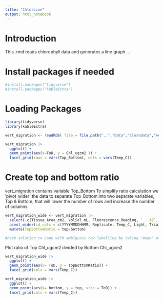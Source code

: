 ```yaml
---
title: "ChlorLine"
output: html_notebook
---
```


# Introduction
This .rmd reads chlorophyll data and generates a line graph ...


# Install packages if needed
```r
#install.packages("tidyverse")
#install.packages("kableExtra")
```


# Loading Packages 
```r
library(tidyverse) 
library(kableExtra)
```


```r
vert_migration <- readRDS( file = file.path("..","Data","CleanData","vert_migration.rds"))
```

```r
vert_migration |>
  ggplot() +
  geom_point(aes(x=ToD, y = Chl_ugcm2 )) + 
  facet_grid(rows = vars(Top_Bottom), cols = vars(Temp_C))
```
# Create top and bottom ratio
vert_migration contains variable Top_Bottom
To simplify ratio calculation we 'pivot_wider' the data to separate Top_Bottom into two separate variables, Top & Bottom; that will lower the number of rows and increase the number of columns

```r
vert_migration_wide <- vert_migration |>
  select(-c(Tissue_Area_cm2, VolSol_mL, Fluorescence_Reading, `...19`,  Chl_ugL)) |>
  pivot_wider(id_cols = c(YYYYMMDDHHMM, Replicate, Temp_C, Light, Trial, DateTime, Date, ToD, E_time_h), names_from = Top_Bottom, values_from = Chl_ugcm2, values_fn = mean) |>
  mutate(TopBottomRatio = top/bottom)

#hack solution to cope with ambiguous row labelling by taking 'mean' of rows with multiple values.

```

Plot ratio of Top Chl_ugcm2 divided by Bottom Chl_ugcm2
```r
vert_migration_wide |>
  ggplot() +
  geom_point(aes(x= ToD, y = TopBottomRatio)) + 
  facet_grid(cols = vars(Temp_C))
```

```r
vert_migration_wide |>
  ggplot() +
  geom_point(aes(x= bottom, y = top, size = ToD)) + 
  facet_grid(cols = vars(Temp_C))
```

